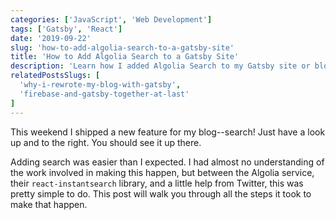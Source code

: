 ```yaml
---
categories: ['JavaScript', 'Web Development']
tags: ['Gatsby', 'React']
date: '2019-09-22'
slug: 'how-to-add-algolia-search-to-a-gatsby-site'
title: 'How to Add Algolia Search to a Gatsby Site'
description: 'Learn how I added Algolia Search to my Gatsby site or blog. It was pretty easy and a lot of fun.'
relatedPostsSlugs: [
  'why-i-rewrote-my-blog-with-gatsby',
  'firebase-and-gatsby-together-at-last'
]
---
```


This weekend I shipped a new feature for my blog--search! Just have a look up and to the right. You should see it up there.

Adding search was easier than I expected. I had almost no understanding of the work involved in making this happen, but between the Algolia service, their `react-instantsearch` library, and a little help from Twitter, this was pretty simple to do. This post will walk you through all the steps it took to make that happen.
